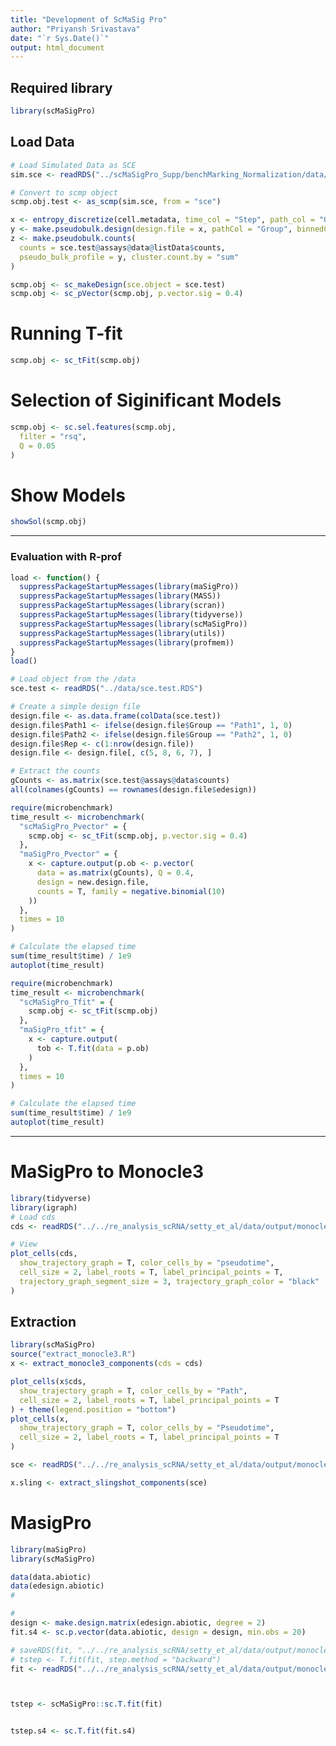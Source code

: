 ```yaml
---
title: "Development of ScMaSig Pro"
author: "Priyansh Srivastava"
date: "`r Sys.Date()`"
output: html_document
---
```


## Required library
```r
library(scMaSigPro)
```

## Load Data
```r
# Load Simulated Data as SCE
sim.sce <- readRDS("../scMaSigPro_Supp/benchMarking_Normalization/data/output/SimObjectsSCE/skew_density_0.5.RDS")

# Convert to scmp object
scmp.obj.test <- as_scmp(sim.sce, from = "sce")

x <- entropy_discretize(cell.metadata, time_col = "Step", path_col = "Group")
y <- make.pseudobulk.design(design.file = x, pathCol = "Group", binnedCol = "binnedTime")
z <- make.pseudobulk.counts(
  counts = sce.test@assays@data@listData$counts,
  pseudo_bulk_profile = y, cluster.count.by = "sum"
)

scmp.obj <- sc_makeDesign(sce.object = sce.test)
scmp.obj <- sc_pVector(scmp.obj, p.vector.sig = 0.4)
```

# Running T-fit
```r
scmp.obj <- sc_tFit(scmp.obj)
```

# Selection of Siginificant Models
```r
scmp.obj <- sc.sel.features(scmp.obj,
  filter = "rsq",
  Q = 0.05
)
```

# Show Models
```r
showSol(scmp.obj)
```

---

### Evaluation with R-prof

```r
load <- function() {
  suppressPackageStartupMessages(library(maSigPro))
  suppressPackageStartupMessages(library(MASS))
  suppressPackageStartupMessages(library(scran))
  suppressPackageStartupMessages(library(tidyverse))
  suppressPackageStartupMessages(library(scMaSigPro))
  suppressPackageStartupMessages(library(utils))
  suppressPackageStartupMessages(library(profmem))
}
load()

# Load object from the /data
sce.test <- readRDS("../data/sce.test.RDS")

# Create a simple design file
design.file <- as.data.frame(colData(sce.test))
design.file$Path1 <- ifelse(design.file$Group == "Path1", 1, 0)
design.file$Path2 <- ifelse(design.file$Group == "Path2", 1, 0)
design.file$Rep <- c(1:nrow(design.file))
design.file <- design.file[, c(5, 8, 6, 7), ]

# Extract the counts
gCounts <- as.matrix(sce.test@assays@data$counts)
all(colnames(gCounts) == rownames(design.file$edesign))
```

```r
require(microbenchmark)
time_result <- microbenchmark(
  "scMaSigPro_Pvector" = {
    scmp.obj <- sc_tFit(scmp.obj, p.vector.sig = 0.4)
  },
  "maSigPro_Pvector" = {
    x <- capture.output(p.ob <- p.vector(
      data = as.matrix(gCounts), Q = 0.4,
      design = new.design.file,
      counts = T, family = negative.binomial(10)
    ))
  },
  times = 10
)

# Calculate the elapsed time
sum(time_result$time) / 1e9
autoplot(time_result)
```

```r
require(microbenchmark)
time_result <- microbenchmark(
  "scMaSigPro_Tfit" = {
    scmp.obj <- sc_tFit(scmp.obj)
  },
  "maSigPro_tfit" = {
    x <- capture.output(
      tob <- T.fit(data = p.ob)
    )
  },
  times = 10
)

# Calculate the elapsed time
sum(time_result$time) / 1e9
autoplot(time_result)
```

---

# MaSigPro to Monocle3
```r
library(tidyverse)
library(igraph)
# Load cds
cds <- readRDS("../../re_analysis_scRNA/setty_et_al/data/output/monocle3/Monocle3UMAPOB/rep1_m3_UMAP_OB.RDS")

# View
plot_cells(cds,
  show_trajectory_graph = T, color_cells_by = "pseudotime",
  cell_size = 2, label_roots = T, label_principal_points = T,
  trajectory_graph_segment_size = 3, trajectory_graph_color = "black"
)
```

## Extraction 
```r
library(scMaSigPro)
source("extract_monocle3.R")
x <- extract_monocle3_components(cds = cds)

plot_cells(x$cds,
  show_trajectory_graph = T, color_cells_by = "Path",
  cell_size = 2, label_roots = T, label_principal_points = T
) + theme(legend.position = "bottom")
plot_cells(x,
  show_trajectory_graph = T, color_cells_by = "Pseudotime",
  cell_size = 2, label_roots = T, label_principal_points = T
)

sce <- readRDS("../../re_analysis_scRNA/setty_et_al/data/output/monocle3/Monocle3UMAPOB/rep1_m3_UMAP_OB_Sling.RDS")

x.sling <- extract_slingshot_components(sce)
```


# MasigPro

```r
library(maSigPro)
library(scMaSigPro)

data(data.abiotic)
data(edesign.abiotic)
#

#
design <- make.design.matrix(edesign.abiotic, degree = 2)
fit.s4 <- sc.p.vector(data.abiotic, design = design, min.obs = 20)

# saveRDS(fit, "../../re_analysis_scRNA/setty_et_al/data/output/monocle3/Monocle3UMAPOB/fit.RDS")
# tstep <- T.fit(fit, step.method = "backward")
fit <- readRDS("../../re_analysis_scRNA/setty_et_al/data/output/monocle3/Monocle3UMAPOB/fit.RDS")



tstep <- scMaSigPro::sc.T.fit(fit)


tstep.s4 <- sc.T.fit(fit.s4)
```
